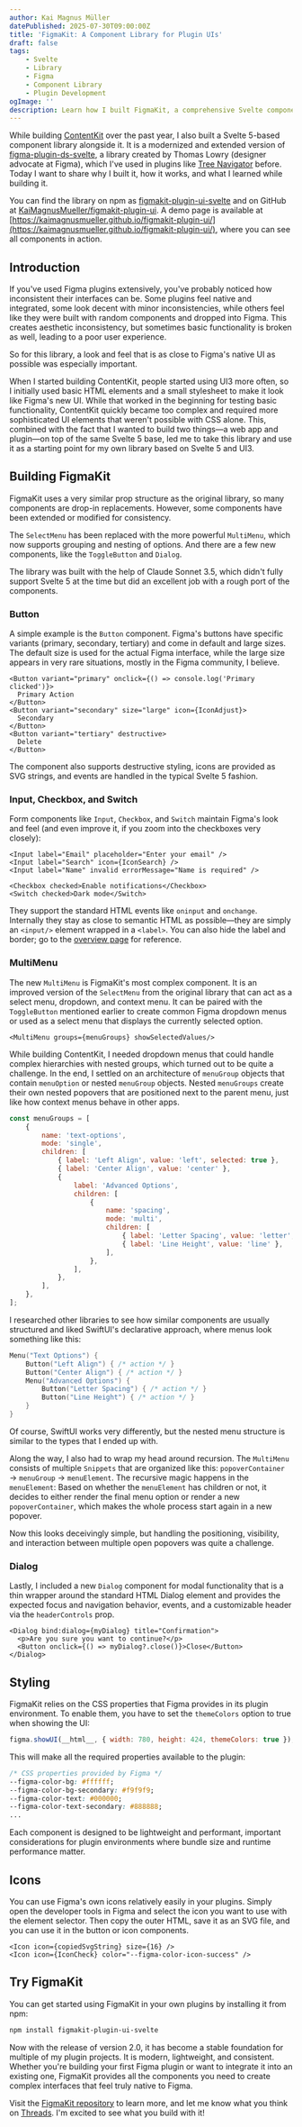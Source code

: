 ```yaml
---
author: Kai Magnus Müller
datePublished: 2025-07-30T09:00:00Z
title: 'FigmaKit: A Component Library for Plugin UIs'
draft: false
tags:
    - Svelte
    - Library
    - Figma
    - Component Library
    - Plugin Development
ogImage: ''
description: Learn how I built FigmaKit, a comprehensive Svelte component library that replicates Figma's native UI, and how it powers ContentKit and other plugin projects.
---
```



While building [ContentKit](/work/contentkit-a-platform-for-design-automation) over the past year, I also built a Svelte 5-based component library alongside it. It is a modernized and extended version of [figma-plugin-ds-svelte](https://github.com/thomas-lowry/figma-plugin-ds-svelte), a library created by Thomas Lowry (designer advocate at Figma), which I've used in plugins like [Tree Navigator](using-the-tree-navigator-plugin) before. Today I want to share why I built it, how it works, and what I learned while building it.

You can find the library on npm as [figmakit-plugin-ui-svelte](https://www.npmjs.com/package/figmakit-plugin-ui-svelte) and on GitHub at [KaiMagnusMueller/figmakit-plugin-ui](https://www.github.com/KaiMagnusMueller/figmakit-plugin-ui). A demo page is available at [https://kaimagnusmueller.github.io/figmakit-plugin-ui/](https://kaimagnusmueller.github.io/figmakit-plugin-ui/), where you can see all components in action.

## Introduction

If you've used Figma plugins extensively, you've probably noticed how inconsistent their interfaces can be. Some plugins feel native and integrated, some look decent with minor inconsistencies, while others feel like they were built with random components and dropped into Figma. This creates aesthetic inconsistency, but sometimes basic functionality is broken as well, leading to a poor user experience.

So for this library, a look and feel that is as close to Figma's native UI as possible was especially important.

When I started building ContentKit, people started using UI3 more often, so I initially used basic HTML elements and a small stylesheet to make it look like Figma's new UI. While that worked in the beginning for testing basic functionality, ContentKit quickly became too complex and required more sophisticated UI elements that weren't possible with CSS alone. This, combined with the fact that I wanted to build two things—a web app and plugin—on top of the same Svelte 5 base, led me to take this library and use it as a starting point for my own library based on Svelte 5 and UI3.

## Building FigmaKit

FigmaKit uses a very similar prop structure as the original library, so many components are drop-in replacements. However, some components have been extended or modified for consistency.

The `SelectMenu` has been replaced with the more powerful `MultiMenu`, which now supports grouping and nesting of options. And there are a few new components, like the `ToggleButton` and `Dialog`.

The library was built with the help of Claude Sonnet 3.5, which didn't fully support Svelte 5 at the time but did an excellent job with a rough port of the components.

### Button

A simple example is the `Button` component. Figma's buttons have specific variants (primary, secondary, tertiary) and come in default and large sizes. The default size is used for the actual Figma interface, while the large size appears in very rare situations, mostly in the Figma community, I believe.

```svelte
<Button variant="primary" onclick={() => console.log('Primary clicked')}>
  Primary Action
</Button>
<Button variant="secondary" size="large" icon={IconAdjust}>
  Secondary
</Button>
<Button variant="tertiary" destructive>
  Delete
</Button>
```

The component also supports destructive styling, icons are provided as SVG strings, and events are handled in the typical Svelte 5 fashion.

### Input, Checkbox, and Switch

Form components like `Input`, `Checkbox`, and `Switch` maintain Figma's look and feel (and even improve it, if you zoom into the checkboxes very closely):

```svelte
<Input label="Email" placeholder="Enter your email" />
<Input label="Search" icon={IconSearch} />
<Input label="Name" invalid errorMessage="Name is required" />

<Checkbox checked>Enable notifications</Checkbox>
<Switch checked>Dark mode</Switch>
```

They support the standard HTML events like `oninput` and `onchange`. Internally they stay as close to semantic HTML as possible—they are simply an `<input/>` element wrapped in a `<label>`. You can also hide the label and border; go to the [overview page](https://kaimagnusmueller.github.io/figmakit-plugin-ui/) for reference.

### MultiMenu

The new `MultiMenu` is FigmaKit's most complex component. It is an improved version of the `SelectMenu` from the original library that can act as a select menu, dropdown, and context menu. It can be paired with the `ToggleButton` mentioned earlier to create common Figma dropdown menus or used as a select menu that displays the currently selected option.

```svelte
<MultiMenu groups={menuGroups} showSelectedValues/>
```

While building ContentKit, I needed dropdown menus that could handle complex hierarchies with nested groups, which turned out to be quite a challenge. In the end, I settled on an architecture of `menuGroup` objects that contain `menuOption` or nested `menuGroup` objects. Nested `menuGroups` create their own nested popovers that are positioned next to the parent menu, just like how context menus behave in other apps.

```javascript
const menuGroups = [
    {
        name: 'text-options',
        mode: 'single',
        children: [
            { label: 'Left Align', value: 'left', selected: true },
            { label: 'Center Align', value: 'center' },
            {
                label: 'Advanced Options',
                children: [
                    {
                        name: 'spacing',
                        mode: 'multi',
                        children: [
                            { label: 'Letter Spacing', value: 'letter', selected: true },
                            { label: 'Line Height', value: 'line' },
                        ],
                    },
                ],
            },
        ],
    },
];
```

I researched other libraries to see how similar components are usually structured and liked SwiftUI's declarative approach, where menus look something like this:

```swift
Menu("Text Options") {
    Button("Left Align") { /* action */ }
    Button("Center Align") { /* action */ }
    Menu("Advanced Options") {
        Button("Letter Spacing") { /* action */ }
        Button("Line Height") { /* action */ }
    }
}
```

Of course, SwiftUI works very differently, but the nested menu structure is similar to the types that I ended up with.

Along the way, I also had to wrap my head around recursion. The `MultiMenu` consists of multiple `Snippets` that are organized like this: `popoverContainer` → `menuGroup` → `menuElement`. The recursive magic happens in the `menuElement`: Based on whether the `menuElement` has children or not, it decides to either render the final menu option or render a new `popoverContainer`, which makes the whole process start again in a new popover.

Now this looks deceivingly simple, but handling the positioning, visibility, and interaction between multiple open popovers was quite a challenge.

### Dialog

Lastly, I included a new `Dialog` component for modal functionality that is a thin wrapper around the standard HTML Dialog element and provides the expected focus and navigation behavior, events, and a customizable header via the `headerControls` prop.

```svelte
<Dialog bind:dialog={myDialog} title="Confirmation">
  <p>Are you sure you want to continue?</p>
  <Button onclick={() => myDialog?.close()}>Close</Button>
</Dialog>
```

## Styling

FigmaKit relies on the CSS properties that Figma provides in its plugin environment. To enable them, you have to set the `themeColors` option to true when showing the UI:

```js
figma.showUI(__html__, { width: 780, height: 424, themeColors: true });
```

This will make all the required properties available to the plugin:

```css
/* CSS properties provided by Figma */
--figma-color-bg: #ffffff;
--figma-color-bg-secondary: #f9f9f9;
--figma-color-text: #000000;
--figma-color-text-secondary: #888888;
...
```

Each component is designed to be lightweight and performant, important considerations for plugin environments where bundle size and runtime performance matter.

## Icons

You can use Figma's own icons relatively easily in your plugins. Simply open the developer tools in Figma and select the icon you want to use with the element selector. Then copy the outer HTML, save it as an SVG file, and you can use it in the button or icon components.

```svelte
<Icon icon={copiedSvgString} size={16} />
<Icon icon={IconCheck} color="--figma-color-icon-success" />
```

## Try FigmaKit

You can get started using FigmaKit in your own plugins by installing it from npm:

```bash
npm install figmakit-plugin-ui-svelte
```

Now with the release of version 2.0, it has become a stable foundation for multiple of my plugin projects. It is modern, lightweight, and consistent. Whether you're building your first Figma plugin or want to integrate it into an existing one, FigmaKit provides all the components you need to create complex interfaces that feel truly native to Figma.

Visit the [FigmaKit repository](https://github.com/KaiMagnusMueller/figmakit-plugin-ui) to learn more, and let me know what you think on [Threads](https://www.threads.net/@ofcoursekai). I'm excited to see what you build with it!
